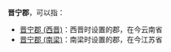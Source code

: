 '''晋宁郡'''，可以指：
*[[晋宁郡_(西晋)|晋宁郡 (西晋)]]：西晋时设置的郡，在今云南省
*[[晋宁郡_(南梁)|晋宁郡 (南梁)]]：南梁时设置的郡，在今江苏省

{{Disambig|J|Cat=三字中国郡名消歧义}}